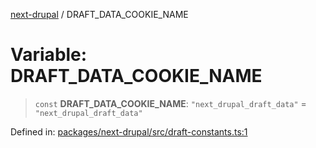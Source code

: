 [next-drupal](../globals.mdx) / DRAFT_DATA_COOKIE_NAME

# Variable: DRAFT_DATA_COOKIE_NAME

> `const` **DRAFT_DATA_COOKIE_NAME**: `"next_drupal_draft_data"` = `"next_drupal_draft_data"`

Defined in: [packages/next-drupal/src/draft-constants.ts:1](https://github.com/chapter-three/next-drupal/blob/b814feb907442ea504825c35810c973aeb865442/packages/next-drupal/src/draft-constants.ts#L1)
